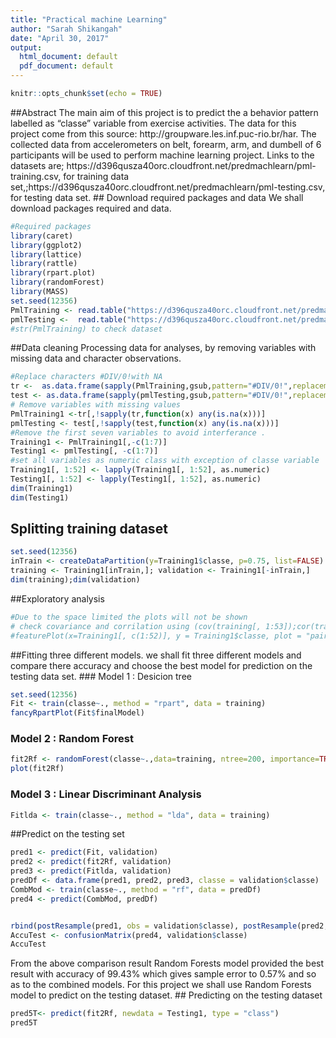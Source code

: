 ---
title: "Practical machine Learning"
author: "Sarah Shikangah"
date: "April 30, 2017"
output:
  html_document: default
  pdf_document: default
---

```{r setup, include=FALSE}
knitr::opts_chunk$set(echo = TRUE)
```
##Abstract
The main aim of this project is to predict the a behavior pattern labelled as "classe" variable from exercise activities. The data for this project come from this source: http://groupware.les.inf.puc-rio.br/har. The collected data from accelerometers on belt, forearm, arm, and dumbell of 6 participants will be used to perform machine learning project. Links to the datasets are; https://d396qusza40orc.cloudfront.net/predmachlearn/pml-training.csv, for training data set,;https://d396qusza40orc.cloudfront.net/predmachlearn/pml-testing.csv, for testing data set.
## Download required packages and data
We shall download packages required and data.
```{r data, echo = TRUE}
#Required packages
library(caret)
library(ggplot2)
library(lattice)
library(rattle)
library(rpart.plot)
library(randomForest)
library(MASS)
set.seed(12356)
PmlTraining <- read.table("https://d396qusza40orc.cloudfront.net/predmachlearn/pml-training.csv", header = TRUE, sep = ",", dec = ".", na.strings=c("NA","#DIV/0!",""))
pmlTesting <-  read.table("https://d396qusza40orc.cloudfront.net/predmachlearn/pml-testing.csv", header = TRUE, sep = ",", dec = ".", na.strings=c("NA","#DIV/0!",""))
#str(PmlTraining) to check dataset
```
##Data cleaning
Processing data for analyses, by removing variables with missing data and character observations.

```{r data clean, echo=TRUE}
#Replace characters #DIV/0!with NA
tr <-  as.data.frame(sapply(PmlTraining,gsub,pattern="#DIV/0!",replacement="NA"))
test <- as.data.frame(sapply(pmlTesting,gsub,pattern="#DIV/0!",replacement="NA"))
# Remove variables with missing values
PmlTraining1 <-tr[,!sapply(tr,function(x) any(is.na(x)))]
pmlTesting <- test[,!sapply(test,function(x) any(is.na(x)))]
#Remove the first seven variables to avoid interferance .
Training1 <- PmlTraining1[,-c(1:7)]
Testing1 <- pmlTesting[, -c(1:7)]
#set all variables as numeric class with exception of classe variable
Training1[, 1:52] <- lapply(Training1[, 1:52], as.numeric)
Testing1[, 1:52] <- lapply(Testing1[, 1:52], as.numeric)
dim(Training1)
dim(Testing1)

```

## Splitting training dataset

```{r split data, echo= TRUE}
set.seed(12356)
inTrain <- createDataPartition(y=Training1$classe, p=0.75, list=FALSE)
training <- Training1[inTrain,]; validation <- Training1[-inTrain,]
dim(training);dim(validation)

```
##Exploratory analysis

```{r plots, echo=TRUE}
#Due to the space limited the plots will not be shown
# check covariance and corrilation using (cov(training[, 1:53]);cor(training[, 1:53]))
#featurePlot(x=Training1[, c(1:52)], y = Training1$classe, plot = "pairs")

```
##Fitting three different models.
we shall fit three different models and compare there accuracy and choose the best model for prediction on the testing data set. 
### Model 1 : Desicion tree
```{r model1, echo=TRUE}
set.seed(12356)
Fit <- train(classe~., method = "rpart", data = training)
fancyRpartPlot(Fit$finalModel)
```
### Model 2 : Random Forest
```{r, model 2, echo=TRUE}

fit2Rf <- randomForest(classe~.,data=training, ntree=200, importance=TRUE)
plot(fit2Rf)
```
### Model 3 : Linear Discriminant Analysis
```{r model 3, echo=TRUE}
Fitlda <- train(classe~., method = "lda", data = training)

```

##Predict on the testing set
```{r predict, echo= TRUE}
pred1 <- predict(Fit, validation)
pred2 <- predict(fit2Rf, validation)
pred3 <- predict(Fitlda, validation)
predDf <- data.frame(pred1, pred2, pred3, classe = validation$classe)
CombMod <- train(classe~., method = "rf", data = predDf)
pred4 <- predict(CombMod, predDf)


rbind(postResample(pred1, obs = validation$classe), postResample(pred2, obs = validation$classe), postResample(pred3, obs = validation$classe), postResample(pred4, obs = validation$classe))
AccuTest <- confusionMatrix(pred4, validation$classe)
AccuTest
```
From the above comparison result Random Forests model provided the best result with accuracy of 99.43%  which gives sample error to 0.57% and so as to the combined models. For this project we shall use Random Forests model to predict on the testing dataset.
## Predicting on the testing dataset
```{r predict test, echo = TRUE}
pred5T<- predict(fit2Rf, newdata = Testing1, type = "class")
pred5T

```
